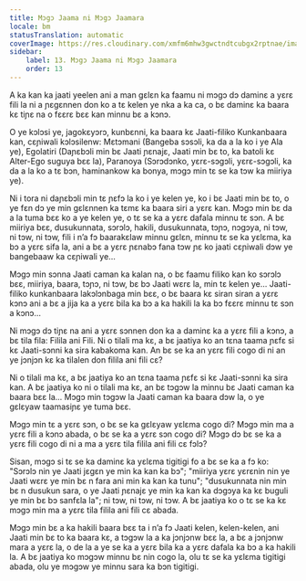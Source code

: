 ```yaml
---
title: Mɔgɔ Jaama ni Mɔgɔ Jaamara
locale: bm
statusTranslation: automatic
coverImage: https://res.cloudinary.com/xmfm6mhw3gwctndtcubgx2rptnae/image/upload/v1740468922/small_cover_tratado_de_psicologia_revolucionaria_a4c0dca4e0.webp
sidebar:
    label: 13. Mɔgɔ Jaama ni Mɔgɔ Jaamara
    order: 13
---
```

A ka kan ka jaati yeelen ani a man gɛlɛn ka faamu ni mɔgɔ dɔ daminɛ a yɛrɛ fili la ni a ɲɛgɛnnen don ko a tɛ kelen ye nka a ka ca, o bɛ daminɛ ka baara kɛ tiɲɛ na o fɛɛrɛ bɛɛ kan minnu bɛ a kɔnɔ.

O ye kɔlɔsi ye, jagokɛyɔrɔ, kunbɛnni, ka baara kɛ Jaati-filiko Kunkanbaara kan, cɛɲiwali kɔlɔsilenw: Mɛtɔmani (Bangeba sɔsɔli, ka da a la ko i ye Ala ye), Egolatiri (Daɲɛbɔli min bɛ Jaati ɲɛnajɛ, Jaati min bɛ to, ka batoli kɛ Alter-Ego suguya bɛɛ la), Paranoya (Sɔrɔdɔnko, yɛrɛ-sɔgɔli, yɛrɛ-sɔgɔli, ka da a la ko a tɛ bɔn, haminankow ka bonya, mɔgɔ min tɛ se ka tɔw ka miiriya ye).

Ni i tora ni daɲɛbɔli min tɛ ɲɛfɔ la ko i ye kelen ye, ko i bɛ Jaati min bɛ to, o ye fɛn dɔ ye min gɛlɛnnen ka tɛmɛ ka baara siri a yɛrɛ kan. Mɔgɔ min bɛ da a la tuma bɛɛ ko a ye kelen ye, o tɛ se ka a yɛrɛ dafala minnu tɛ sɔn. A bɛ miiriya bɛɛ, dusukunnata, sɔrɔlɔ, hakili, dusukunnata, tɔɲɔ, nɔgɔya, ni tɔw, ni tɔw, ni tɔw, fili i n’a fɔ baarakɛlaw minnu gɛlɛn, minnu tɛ se ka yɛlɛma, ka bɔ a yɛrɛ sifa la, ani a bɛ a yɛrɛ ɲɛnabɔ fana tɔw ɲɛ ko jaati cɛɲiwali dɔw ye bangebaaw ka cɛɲiwali ye...

Mɔgɔ min sɔnna Jaati caman ka kalan na, o bɛ faamu filiko kan ko sɔrɔlɔ bɛɛ, miiriya, baara, tɔɲɔ, ni tɔw, bɛ bɔ Jaati wɛrɛ la, min tɛ kelen ye... Jaati-filiko kunkanbaara lakɔlɔnbaga min bɛɛ, o bɛ baara kɛ siran siran a yɛrɛ kɔnɔ ani a bɛ a jija ka a yɛrɛ bila ka bɔ a ka hakili la ka bɔ fɛɛrɛ minnu tɛ sɔn a kɔnɔ...

Ni mɔgɔ dɔ tiɲɛ na ani a yɛrɛ sɔnnen don ka a daminɛ ka a yɛrɛ fili a kɔnɔ, a bɛ tila fila: Filila ani Fili. Ni o tilali ma kɛ, a bɛ jaatiya ko an tɛna taama ɲɛfɛ si kɛ Jaati-sɔnni ka sira kabakoma kan. An bɛ se ka an yɛrɛ fili cogo di ni an ye jɔnjɔn kɛ ka tilalen don filila ani fili cɛ?

Ni o tilali ma kɛ, a bɛ jaatiya ko an tɛna taama ɲɛfɛ si kɛ Jaati-sɔnni ka sira kan. A bɛ jaatiya ko ni o tilali ma kɛ, an bɛ tɔgɔw la minnu bɛ Jaati caman ka baara bɛɛ la... Mɔgɔ min tɔgɔw la Jaati caman ka baara dɔw la, o ye gɛlɛyaw taamasiɲɛ ye tuma bɛɛ.

Mɔgɔ min tɛ a yɛrɛ sɔn, o bɛ se ka gɛlɛyaw yɛlɛma cogo di? Mɔgɔ min ma a yɛrɛ fili a kɔnɔ abada, o bɛ se ka a yɛrɛ sɔn cogo di? Mɔgɔ dɔ bɛ se ka a yɛrɛ fili cogo di ni a ma a yɛrɛ tila filila ani fili cɛ fɔlɔ?

Sisan, mɔgɔ si tɛ se ka daminɛ ka yɛlɛma tigitigi fo a bɛ se ka a fɔ ko: "Sɔrɔlɔ nin ye Jaati jɛgɛn ye min ka kan ka bɔ"; "miiriya yɛrɛ yɛrɛnin nin ye Jaati wɛrɛ ye min bɛ n fara ani min ka kan ka tunu"; "dusukunnata nin min bɛ n dusukun sara, o ye Jaati ɲɛnajɛ ye min ka kan ka dɔgɔya ka kɛ buguli ye min bɛ bɔ sanfɛla la"; ni tɔw, ni tɔw, ni tɔw. A bɛ jaatiya ko o tɛ se ka kɛ mɔgɔ min ma a yɛrɛ tila filila ani fili cɛ abada.

Mɔgɔ min bɛ a ka hakili baara bɛɛ ta i n’a fɔ Jaati kelen, kelen-kelen, ani Jaati min bɛ to ka baara kɛ, a tɔgɔw la a ka jɔnjɔnw bɛɛ la, a bɛ a jɔnjɔnw mara a yɛrɛ la, o de la a ye se ka a yɛrɛ bila ka a yɛrɛ dafala ka bɔ a ka hakili la. A bɛ jaatiya ko mɔgɔw minnu bɛ nin cogo la, olu tɛ se ka yɛlɛma tigitigi abada, olu ye mɔgɔw ye minnu sara ka bɔn tigitigi.

